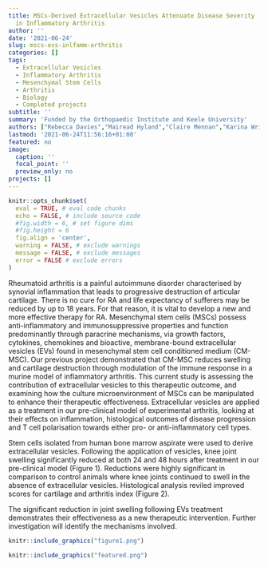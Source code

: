 ```yaml
---
title: MSCs-Derived Extracellular Vesicles Attenuate Disease Severity
  in Inflammatory Arthritis
author: ''
date: '2021-06-24'
slug: mscs-evs-inlfamm-arthritis
categories: []
tags:
  - Extracellular Vesicles
  - Inflammatory Arthritis
  - Mesenchymal Stem Cells
  - Arthritis
  - Biology
  - Completed projects
subtitle: ''
summary: 'Funded by the Orthopaedic Institute and Keele University'
authors: ["Rebecca Davies","Mairead Hyland","Claire Mennan","Karina Wright","Mark Platt","Oksana Kehoe"]
lastmod: '2021-06-24T11:56:16+01:00'
featured: no
image:
  caption: ''
  focal_point: ''
  preview_only: no
projects: []
---
```


```r
knitr::opts_chunk$set(
  eval = TRUE, # eval code chunks
  echo = FALSE, # include source code
  #fig.width = 6, # set figure dims
  #fig.height = 6
  fig.align = 'center',
  warning = FALSE, # exclude warnings
  message = FALSE, # exclude messages
  error = FALSE # exclude errors
)
```

Rheumatoid arthritis is a painful autoimmune disorder characterised by synovial inflammation that leads to progressive destruction of articular cartilage.
There is no cure for RA and life expectancy of sufferers may be reduced by up to 18 years. For that reason, it is vital to develop a new and more effective therapy for RA.
Mesenchymal stem cells (MSCs) possess anti-inflammatory and immunosuppressive properties and function predominantly through paracrine mechanisms, via growth factors, cytokines, chemokines and bioactive, membrane-bound extracellular vesicles (EVs) found in mesenchymal stem cell conditioned medium (CM-MSC).
Our previous project demonstrated that CM-MSC reduces swelling and cartilage destruction through modulation of the immune response in a murine model of inflammatory arthritis.
This current study is assessing the contribution of extracellular vesicles to this therapeutic outcome, and examining how the culture microenvironment of MSCs can be manipulated to enhance their therapeutic effectiveness.
Extracellular vesicles are applied as a treatment in our pre-clinical model of experimental arthritis, looking at their effects on inflammation, histological outcomes of disease progression and T cell polarisation towards either pro- or anti-inflammatory cell types.

Stem cells isolated from human bone marrow aspirate were used to derive extracellular vesicles. Following the application of vesicles, knee joint swelling significantly reduced at both 24 and 48 hours after treatment in our pre-clinical model (Figure 1). Reductions were highly significant in comparison to control animals where knee joints continued to swell in the absence of extracellular vesicles.
Histological analysis reviled improved scores for cartilage and arthritis index (Figure 2).

The significant reduction in joint swelling following EVs treatment demonstrates their effectiveness as a new therapeutic intervention.
Further investigation will identify the mechanisms involved.

```r
knitr::include_graphics("figure1.png")
```

```r
knitr::include_graphics("featured.png")
```

